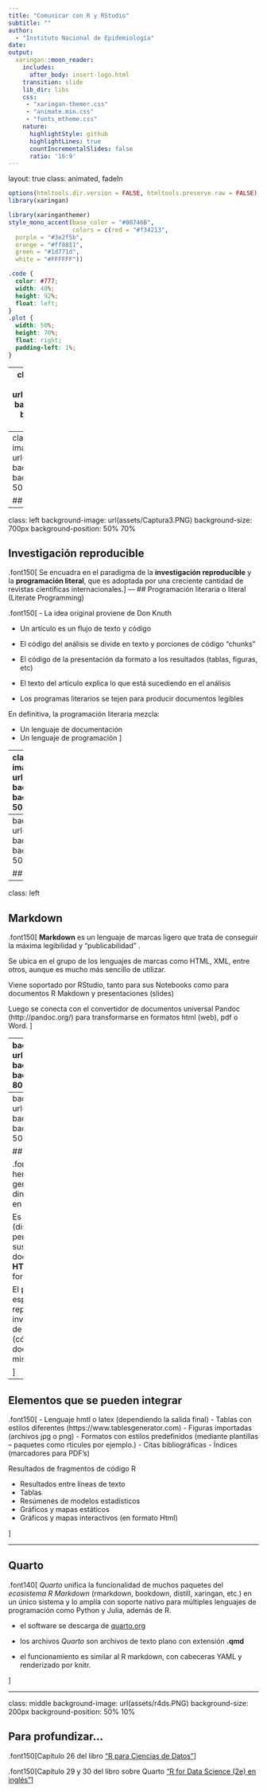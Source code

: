 ```yaml
---
title: "Comunicar con R y RStudio"
subtitle: ""  
author: 
  - "Instituto Nacional de Epidemiología"
date: 
output:
  xaringan::moon_reader:
    includes:
      after_body: insert-logo.html
    transition: slide
    lib_dir: libs
    css: 
     - "xaringan-themer.css"
     - "animate.min.css"
     - "fonts_mtheme.css"
    nature:
      highlightStyle: github
      highlightLines: true
      countIncrementalSlides: false
      ratio: '16:9'
---
```

layout: true
class: animated, fadeIn

```r
options(htmltools.dir.version = FALSE, htmltools.preserve.raw = FALSE)
library(xaringan)
```

```r
library(xaringanthemer)
style_mono_accent(base_color = "#00746B", 
                  colors = c(red = "#f34213",
  purple = "#3e2f5b",
  orange = "#ff8811",
  green = "#1d771d",
  white = "#FFFFFF"))
```

```css
.code {
  color: #777;
  width: 48%;
  height: 92%;
  float: left;
}
.plot {
  width: 50%;
  height: 70%;
  float: right;
  padding-left: 1%;
}
```

---
class: left
background-image: url(assets/Captura1.PNG)
background-size: 850px
background-position: 50% 60%

## Comunicar como parte del proceso del análisis

---
class: left
background-image: url(assets/Captura2.PNG)
background-size: 700px
background-position: 50% 60%

## Productos de RStudio

---
class: left
background-image: url(assets/Captura3.PNG)
background-size: 700px
background-position: 50% 70%

## Investigación reproducible

.font150[
Se encuadra en el paradigma de la **investigación reproducible** y la **programación literal**, que es adoptada por una creciente cantidad de revistas científicas internacionales.
]
---
## Programación literaria o literal (Literate Programming)

.font150[
- La idea original proviene de Don Knuth

- Un artículo es un flujo de texto y código

- El código del análisis se divide en texto y porciones de código “chunks”

- El código de la presentación da formato a los resultados (tablas, figuras, etc)

- El texto del artículo explica lo que está sucediendo en el análisis

- Los programas literarios se tejen para producir documentos legibles 

En definitiva, la programación literaria mezcla:

- Un lenguaje de documentación
- Un lenguaje de programación
]

---
class: left
background-image: url(assets/Captura4.PNG) 
background-size: 300px
background-position: 50% 90%

## R Notebook (cuadernos de RStudio)

.font150[
Los **Notebook** son un método de programación literal que permite la interacción directa con código R mientras se produce un documento reproducible con buenos resultados de calidad (para publicación). 

Se puede publicar y compartir directamente , o procesarlo mediante el paquete knitr (tejer) convirtiendo la salida en unos de los formato de publicación soportado.
]
---
background-image: url(assets/Captura5.PNG) 
background-size: 750px
background-position: 50% 50%

## Flujo de trabajo
---

class: left

## Markdown

.font150[
**Markdown** es un lenguaje de marcas ligero que trata de conseguir la máxima legibilidad y “publicabilidad” .

Se ubica en el grupo de los lenguajes de marcas como HTML, XML, entre otros, aunque es mucho más sencillo de utilizar.

Viene soportado por RStudio, tanto para sus Notebooks como para documentos R Makdown y presentaciones (slides)

Luego se conecta con el convertidor de documentos universal Pandoc (http://pandoc.org/) para transformarse en formatos html (web), pdf o Word. 
]

---
background-image: url(assets/Captura6.PNG) 
background-size: 400px
background-position: 80% 50%

## YAML

.code[.font140[
RStudio incorpora un encabezado construido en **lenguaje YAML** en los archivos R Markdown para indicarle a Pandoc que tipo de documento queremos construir.

Un encabezado YAML es un conjunto de pares clave:valor al comienzo del archivo. Siempre comienza y termina con tres rayas (- - -)

YAML es la sigla de **“yet another markup language”** y es un lenguaje de estructuración de datos sencillo.

]]

---
background-image: url(assets/Captura7.PNG) 
background-size: 600px
background-position: 50% 80%

## knitr

.font150[
**knitr** es una herramienta para la generación de informes dinámico en R (integrada en Rstudio). 

Es un paquete de R (disponible en CRAN) que permite integrar código y sus salidas en documentos **Latex** y **HTML**, entre otros formatos conocidos.

El propósito de knitr es dar espacio a la reproducibilidad de investigación en R a través de Programación Literaria (código, salida y documentación en la misma salida)

]

---

## Elementos que se pueden integrar

.font150[
- Lenguaje hmtl o latex (dependiendo la salida final)
- Tablas con estilos diferentes  (https://www.tablesgenerator.com) 
- Figuras importadas (archivos jpg o png)
- Formatos con estilos predefinidos (mediante plantillas – paquetes como rticules por ejemplo.)
- Citas bibliográficas
- Índices (marcadores para PDF’s)

Resultados de fragmentos de código R

- Resultados entre líneas de texto
- Tablas 
- Resúmenes de modelos estadísticos
- Gráficos y mapas estáticos
- Gráficos y mapas interactivos (en formato Html)


]

---

## Quarto

.font140[
*Quarto* unifica la funcionalidad de muchos paquetes del *ecosistema R Markdown* (rmarkdown, bookdown, distill, xaringan, etc.) en un único sistema y lo amplía con soporte nativo para múltiples lenguajes de programación como Python y Julia, además de R.

- el software se descarga de [quarto.org](https://quarto.org/)

- los archivos *Quarto* son archivos de texto plano con extensión **.qmd**

- el funcionamiento es similar al R markdown, con cabeceras YAML y renderizado por knitr.

]



---

class: middle
background-image: url(assets/r4ds.PNG) 
background-size: 200px
background-position: 50% 10%

## Para profundizar...

.font150[Capítulo 26 del libro ["R para Ciencias de Datos"](https://es.r4ds.hadley.nz/26-communicate.html)]


.font150[Capítulo 29 y 30 del libro sobre Quarto ["R for Data Science (2e) en inglés"](https://r4ds.hadley.nz/communicate)]



